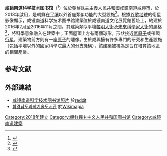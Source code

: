 {{noteTA
|G1=KOR
}}
{{Infobox library
| native_name     = 함경남도과학기술도서관
| native_name_lang  = ko
| name          = 咸镜南道科学技术图书馆
| library_logo     = 
| image          =
| caption        = 
| country        = {{flag|North Korea}}
| location        = [[咸鏡南道|咸鏡南道]][[咸興|咸興]]
| type            = 
| num_branches    =
| established     = {{Start date and age|2018|paren=yes}}
| items_collected =
| collection_size = 
| legal_deposit   =
| req_to_access   = 
| budget          =
| director        =
| website         = 
}}
'''咸镜南道科学技术图书馆'''（{{lang-ko|함경남도과학기술도서관}}<ref name=KoryoTours>{{cite web|url=http://www.rodong.rep.kp/ko/index.php?strPageID=SF01_02_01&newsID=2019-04-22-0024|title=내 조국의 부강한 래일을 위하여 최신과학기술을 열심히 배워간다|publisher=[[勞動新聞|勞動新聞]]|accessdate=2020-11-13|archive-date=2020-11-13|archive-url=https://web.archive.org/web/20201113152306/http://www.rodong.rep.kp/ko/index.php?strPageID=SF01_02_01&newsID=2019-04-22-0024|dead-url=no}}</ref>）位於[[朝鮮民主主義人民共和國|朝鮮民主主義人民共和國]][[咸鏡南道|咸鏡南道]][[咸興市|咸興市]]，於2018年啟用，是朝鮮在[[平壤|平壤]]以外首座類似功能的大型設施<ref>{{cite news|url=https://www.nknews.org/2018/12/new-north-korean-sci-tech-library-officially-opens-after-long-delay|title=New North Korean Sci-Tech Library officially opens after long delay|first=Colin|last=Zwirko|publisher=NK News|date=31 December 2018|accessdate=2020-11-13|archive-date=2019-04-11|archive-url=https://web.archive.org/web/20190411215211/https://www.nknews.org/2018/12/new-north-korean-sci-tech-library-officially-opens-after-long-delay/|dead-url=no}}</ref>。根據[[谷歌地球|谷歌地球]]的衛星影像顯示，咸镜南道科学技术图书馆建築位於咸镜南道文化展覽館舊址上，約建於2016年2月至2016年11月之間。其建築類似平壤[[黎明大街|黎明大街]]及[[未來科學家大街|未來科學家大街]]的風格<ref>{{cite news|url=http://www.nkeconwatch.com/2018/04/02/south-hamgyong-sci-tech-library/?__cf_chl_captcha_tk__=7c0b766506978da116c9b226a0953b3d1cb19a2e-1605269741-0-AYCCWZ5xsiIC8rKzaQuTUTaW1sK5kdcHSPV-WKUNHbXBr_2XsF_Qh-ZpvFpxH_D1d9TB4PuQdexzFa2_qWXo1X539fb533qJ75K28n9XoCl0pQMHcfLD0AI788qd00tum7CWtsVTPpWi4sNPp8GNa0n09m_nJk7RYnOKUfN-ybI117Gd746OqC8dD9hnxrRmf1Q0cBw4gD5nM5GDgSA1Fgxrp9wIk8HakxgyUTDX21o6cjaHU5sHJrtzBsDspCtwU6PwZerQrv4alH-B52HxhHWBTdloX9uM0cpEps9wH-aS7LYDmiXBlbmFMSINe_E5IvBGDuBFuGtXLnM5NcIM3aKPx9r2M0NzJ1tIhqrXDxcGwWQTb76vSWF4KGKiOyrSaTpk4bKLHHYZSrMX5jPmGQMMDm5cItjQFUoCBSK8tX7k28tVcNXMXRqQsjtyissmTj4PFS8t-BoN5s6Yhu7E4ZPdQXb6wBg3j0Hq5L0o7R5RjdlRaFI5QvQC106fmAEYyvRSLDhF5d4gH8NXGeAz1X76S_Q791YjN7GnG-G9GEc8DT9lKHYcT5kiXEjw2m_owTj1U2JCBEIcgm4NrM4xGBzr2kQgD9ru6dZjXZuwMEjN|title=South Hamgyong Sci-Tech Library|first=|last=|publisher=North Korean Economy Watch|date=|accessdate=2020-11-13|archive-date=2020-11-13|archive-url=https://web.archive.org/web/20201113133930/http://www.nkeconwatch.com/2018/04/02/south-hamgyong-sci-tech-library/?__cf_chl_captcha_tk__=7c0b766506978da116c9b226a0953b3d1cb19a2e-1605269741-0-AYCCWZ5xsiIC8rKzaQuTUTaW1sK5kdcHSPV-WKUNHbXBr_2XsF_Qh-ZpvFpxH_D1d9TB4PuQdexzFa2_qWXo1X539fb533qJ75K28n9XoCl0pQMHcfLD0AI788qd00tum7CWtsVTPpWi4sNPp8GNa0n09m_nJk7RYnOKUfN-ybI117Gd746OqC8dD9hnxrRmf1Q0cBw4gD5nM5GDgSA1Fgxrp9wIk8HakxgyUTDX21o6cjaHU5sHJrtzBsDspCtwU6PwZerQrv4alH-B52HxhHWBTdloX9uM0cpEps9wH-aS7LYDmiXBlbmFMSINe_E5IvBGDuBFuGtXLnM5NcIM3aKPx9r2M0NzJ1tIhqrXDxcGwWQTb76vSWF4KGKiOyrSaTpk4bKLHHYZSrMX5jPmGQMMDm5cItjQFUoCBSK8tX7k28tVcNXMXRqQsjtyissmTj4PFS8t-BoN5s6Yhu7E4ZPdQXb6wBg3j0Hq5L0o7R5RjdlRaFI5QvQC106fmAEYyvRSLDhF5d4gH8NXGeAz1X76S_Q791YjN7GnG-G9GEc8DT9lKHYcT5kiXEjw2m_owTj1U2JCBEIcgm4NrM4xGBzr2kQgD9ru6dZjXZuwMEjN|dead-url=no}}</ref>，將科學意象融入在建築中；正面屋頂上方有兩個球形，形狀接近[[氫原子|氫原子]]或帶環[[行星|行星]]，建築物前方則有一座[[原子|原子]]的雕像。由於咸興擁有許多專門的研究和生產設施（包括平壤以外的國家科學院最大的分支機構），該建築被視為是旨在培育該地區的相關產業。

==参考文献==
{{Reflist}}

==外部連結==
*[https://www.reddit.com/r/NorthKoreaPics/comments/gslvh0/south_hamgyong_scitech_library/  咸镜南道科学技术图书馆照片] 於[[reddit|reddit]]
*[http://wikimapia.org/22872543/ko/%ED%95%A8%EA%B2%BD%EB%B6%81%EB%8F%84%EB%8F%84%EC%84%9C%EA%B4%80 함경남도과학기술도서관] {{Wayback|url=http://wikimapia.org/22872543/ko/%ED%95%A8%EA%B2%BD%EB%B6%81%EB%8F%84%EB%8F%84%EC%84%9C%EA%B4%80 |date=20210805124333 }}於[[Wikimapia|Wikimapia]]

{{Coord|39|54|49|N|127|31|30|E|display=title}}
[[Category:2018年建立|Category:2018年建立]]
[[Category:朝鲜民主主义人民共和国图书馆|Category:朝鲜民主主义人民共和国图书馆]]
[[Category:咸鏡南道建築|Category:咸鏡南道建築]]